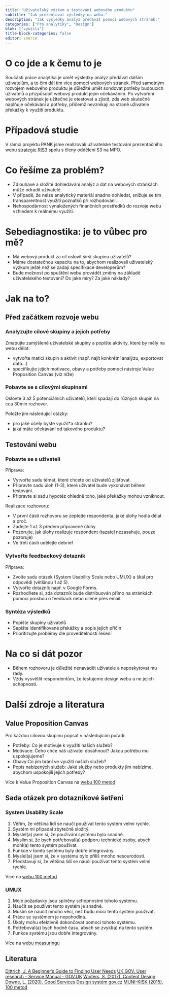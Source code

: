```yaml
---
title: "Uživatelský výzkum a testování webového produktu"
subtitle: "Jak prezentovat výsledky na webu."
description: "Jak výsledky analýz předávat pomocí webových stránek."
categories: ["Pro analytiky", "Design"]
blok: ["vyuziti"]
title-block-categories: false
editor: source
---
```


# O co jde a k čemu to je

Součástí práce analytika je umět výsledky analýz předávat dalším uživatelům, a to čím dál tím více pomocí webových stránek. Před samotným rozvojem webového produktu je důležité umět sondovat potřeby budoucích uživatelů a přizpůsobit webový produkt jejim očekáváním. Po vytvoření webových stránek je užitečné je otestovat a zjistit, zda web skutečně naplňuje očekávání a potřeby, přičemž nevznikají na straně uživatele překážky k využití produktu. 


# Případová studie

V rámci projektu PANK jsme realizovali uživatelské testování prezentačního webu [strategie RIS3](https://www.ris3.cz/) spolu s členy oddělení S3 na MPO.

# Co řešíme za problém?

- Zdlouhavé a složité dohledávání analýz a dat na webových stránkách může odradit uživatelé.
- V případě, že nelze analytický materiál snadno dohledat, snižuje se tím transparentnost využití poznatků při rozhodování.
- Nehospodárnost vynaložených finančních prostředků do rozvoje webu vzhledem k reálnému využití.

# Sebediagnostika: je to vůbec pro mě?

- Má webový produkt za cíl oslovit širší skupinu uživatelů?
- Máme dostatečnou kapacitu na to, abychom realizovali uživatelský výzkum ještě než se zadají specifikace developerům? 
- Bude možnost po spuštění webu provádět změny na základě uživatelského testování? Do jaké míry? Za jaké náklady?

# Jak na to?

## Před začátkem rozvoje webu

### Analyzujte cílové skupiny a jejich potřeby

Zmapujte zamýšlené uživatelské skupiny a popište aktivity, které by měly na webu dělat:

- vytvořte matici skupin a aktivit (např. najít konkrétní analýzu, exportovat data…)
- specifikujte jejich motivace, obavy a potřeby pomocí nástroje Value Proposition Canvas (viz níže) 

### Pobavte se s cílovými skupinami

Oslovte 3 až 5 potenciálních uživatelů, kteří spadají do různých skupin na cca 30min rozhovor.

Položte jim následující otázky:

- pro jaké účely byste využil*a stránku?
- jaká máte očekávání od takového produktu?

## Testování webu

### Pobavte se s uživateli

Příprava:

- Vytvořte sadu témat, které chcete od uživatelů zjišťovat.
- Připravte sadu úloh (1-3), které uživatel bude vykonávat během testování. 
- Připravte si sadu hypotéz ohledně toho, jaké překážky mohou vzniknout.

Realizace rozhovoru:

- V první části rozhovoru se zeptejte respondenta, jaké úlohy hodlá dělat a proč.
- Zadejte 1 až 3 předem připravené úlohy
- Pozorujte, jak úlohy realizuje respondent (tazatel nezasahuje, pouze pozoruje)
- Ve třetí části udělejte debrief 

### Vytvořte feedbackový dotazník

Příprava:

- Zvolte sadu otázek (System Usability Scale nebo UMUX) a škál pro odpovědi (většinou 1 až 5).
- Vytvořte dotazník např. v Google Forms.
- Rozhodňete si, zda dotazník bude distribuován přímo na stránkách pomocí prosbou o feedback nebo cíleně přes email.


### Syntéza výsledků

- Popište skupiny uživatelů
- Sepište identifikované překážky a popis jejich příčin
- Prioritizujte problémy dle proveditelnosti řešení

# Na co si dát pozor

- Během rozhovoru je důležité nenavádět uživatele a neposkytovat mu rady.
- Vždy vysvětlit respondentům, že testujeme design webu a ne jejich schopnosti.

# Další zdroje a literatura

## Value Proposition Canvas

Pro každou cílovou skupinu popsat v následujícím pořadí:

- Potřeby: Co je motivuje k využití našich služeb?
- Motivace: Čeho chce náš uživatel dosáhnout? Jakou potřebu mu uspokojujeme?
- Obavy:Co jim brání ve využití našich služeb?
- Popis nabízených služeb: Jaké služby nebo produkty jim nabízíme, abychom uspokojili jejich potřeby?

Více k Value Proposition Canvas na [webu 100 metod](https://kisk.phil.muni.cz/100metod/value-proposition-canvas)

## Sada otázek pro dotazníkové šetření

### System Usability Scale

1. Věřím, že většina lidí se naučí používat tento systém velmi rychle.
2. Systém mi připadal zbytečně složitý.
3. Myslel(a) jsem si, že používání systému bylo snadné.
4. Myslím si, že bych potřeboval(a) podporu technické osoby, abych mohl(a) tento systém používat.
5. Funkce v tomto systému byly dobře integrovány.
6. Myslel(a) jsem si, že v systému bylo příliš mnoho nesourodosti.
7. Představuji si, že většina lidí se naučí používat tento systém velmi rychle.

Více na [webu 100 metod](https://100metod.cz/post/157274192704/93-system-usability-scale)

### UMUX

1. Moje požadavky jsou splněny schopnostmi tohoto systému.
2. Naučit se používat tento systém je snadné.
3. Musím se naučit mnoho věcí, než budu moci tento systém používat.
4. Práce se systémem je nepohodlná.
5. Úkoly mohu efektivně dokončovat pomocí tohoto systému.
6. Potřeboval(a) bych hodně času, abych se zvykl(a) na tento systém.
7. Funkce systému jsou dobře integrovány.

Více na [webu measuringu](https://measuringu.com/umux-lite/)

## Literatura

[Dittrich, J. A Beg­inner’s Guide to Finding User Needs](https://jdittrich.github.io/userNeedResearchBook/) 
[UK GOV. User research - Service Manual - GOV.UK](https://www.gov.uk/service-manual/user-research)
[Winters, S. (2017). Content Design](https://contentdesign.london/store/the-content-design-book/)
[Downe, L. (2020). Good Services](https://good.services/)
[Design systém gov.cz](https://designsystem.gov.cz/#/)
[MUNI-KISK (2015). 100 metod](https://100metod.cz/)
